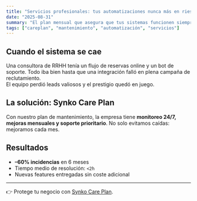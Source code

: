 ```yaml
---
title: "Servicios profesionales: tus automatizaciones nunca más en riesgo"
date: "2025-08-31"
summary: "El plan mensual que asegura que tus sistemas funcionen siempre al 100%."
tags: ["careplan", "mantenimiento", "automatización", "servicios"]
---
```


## Cuando el sistema se cae

Una consultora de RRHH tenía un flujo de reservas online y un bot de soporte. Todo iba bien hasta que una integración falló en plena campaña de reclutamiento.  
El equipo perdió leads valiosos y el prestigio quedó en juego.

## La solución: Synko Care Plan

Con nuestro plan de mantenimiento, la empresa tiene **monitoreo 24/7, mejoras mensuales y soporte prioritario**. No solo evitamos caídas: mejoramos cada mes.

## Resultados

- **–60% incidencias** en 6 meses
- Tiempo medio de resolución: `<2h`
- Nuevas features entregadas sin coste adicional

<hr />

👉 Protege tu negocio con [Synko Care Plan](/productos/care).

